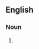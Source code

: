{{also|hideouts}}

==English==

===Noun===
{{head|en|noun form|head=[[hide]]-[[outs]]}}

# {{plural of|en|hide-out}}